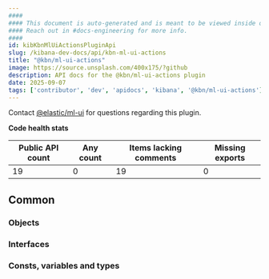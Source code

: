 ```yaml
---
####
#### This document is auto-generated and is meant to be viewed inside our experimental, new docs system.
#### Reach out in #docs-engineering for more info.
####
id: kibKbnMlUiActionsPluginApi
slug: /kibana-dev-docs/api/kbn-ml-ui-actions
title: "@kbn/ml-ui-actions"
image: https://source.unsplash.com/400x175/?github
description: API docs for the @kbn/ml-ui-actions plugin
date: 2025-09-07
tags: ['contributor', 'dev', 'apidocs', 'kibana', '@kbn/ml-ui-actions']
---
```




Contact [@elastic/ml-ui](https://github.com/orgs/elastic/teams/ml-ui) for questions regarding this plugin.

**Code health stats**

| Public API count  | Any count | Items lacking comments | Missing exports |
|-------------------|-----------|------------------------|-----------------|
| 19 | 0 | 19 | 0 |

## Common

### Objects
<DocDefinitionList data={kbnMlUiActionsObj.common.objects}/>

### Interfaces
<DocDefinitionList data={kbnMlUiActionsObj.common.interfaces}/>

### Consts, variables and types
<DocDefinitionList data={kbnMlUiActionsObj.common.misc}/>

